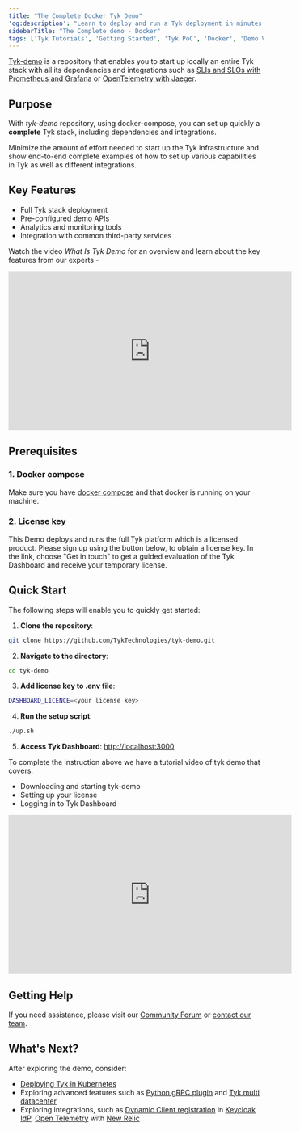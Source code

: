 ```yaml
---
title: "The Complete Docker Tyk Demo"
'og:description': "Learn to deploy and run a Tyk deployment in minutes on Docker using our repository tyk-demo"
sidebarTitle: "The Complete demo - Docker"
tags: ['Tyk Tutorials', 'Getting Started', 'Tyk PoC', 'Docker', 'Demo Videos']
---
```



[Tyk-demo](https://github.com/TykTechnologies/tyk-demo) is a repository that enables you to start up locally an entire Tyk stack with all its dependencies and integrations such as
[SLIs and SLOs with Prometheus and Grafana](https://github.com/TykTechnologies/tyk-demo/tree/master/deployments/slo-prometheus-grafana)
or [OpenTelemetry with Jaeger](https://github.com/TykTechnologies/tyk-demo/tree/master/deployments/otel-jaeger).


## Purpose

With *tyk-demo* repository, using docker-compose, you can set up quickly a **complete** Tyk stack, including
dependencies and integrations.

Minimize the amount of effort needed to start up the Tyk infrastructure and show end-to-end complete examples of how to set up various capabilities in Tyk as well as different integrations.

## Key Features

- Full Tyk stack deployment
- Pre-configured demo APIs
- Analytics and monitoring tools
- Integration with common third-party services

Watch the video *What Is Tyk Demo* for an overview and learn about the key features from our experts -

<iframe width="560" height="315" src="https://www.youtube.com/embed/MqVPyWg1YZM" title="Overview of Tyk Demo and its features" frameborder="0" allow="accelerometer; autoplay; clipboard-write; encrypted-media; gyroscope; picture-in-picture" allowfullscreen></iframe>

## Prerequisites

### 1. Docker compose
Make sure you have [docker compose](https://docs.docker.com/compose/install/) and that docker is running on your machine.

### 2. License key
This Demo deploys and runs the full Tyk platform which is a licensed product. Please sign up using the button below, to obtain a license key. In the link, choose "Get in touch" to get a guided evaluation of the Tyk Dashboard and receive your temporary license. 

<ButtonLeft href="https://tyk.io/sign-up#self" color="green" content="Get started" />

## Quick Start

The following steps will enable you to quickly get started:

1. **Clone the repository**:
```bash
git clone https://github.com/TykTechnologies/tyk-demo.git
```

2. **Navigate to the directory**:
```bash
cd tyk-demo
```

3. **Add license key to .env file**:
```bash
DASHBOARD_LICENCE=<your license key>
```

4. **Run the setup script**:
```bash
./up.sh
```

5. **Access Tyk Dashboard**:  [http://localhost:3000](http://localhost:3000)

To complete the instruction above we have a tutorial video of tyk demo that covers:
- Downloading and starting tyk-demo
- Setting up your license
- Logging in to Tyk Dashboard

<iframe width="560" height="315" src="https://www.youtube.com/embed/bm0XZGYJa0w" title="Step-by-step guide to spin up Tyk Demo" frameborder="0" allow="accelerometer; autoplay; clipboard-write; encrypted-media; gyroscope; picture-in-picture" allowfullscreen></iframe>


## Getting Help

If you need assistance, please visit our [Community Forum](https://community.tyk.io/) or [contact our team](https://tyk.io/about/contact/).


## What's Next?

After exploring the demo, consider:
- [Deploying Tyk in Kubernetes](/getting-started/quick-start/tyk-k8s-demo)
- Exploring advanced features such as [Python gRPC plugin](https://github.com/TykTechnologies/tyk-demo/tree/master/deployments/plugin-python-grpc) and [Tyk multi datacenter](https://github.com/TykTechnologies/tyk-demo/tree/master/deployments/mdcb)
- Exploring integrations, such as [Dynamic Client registration](/tyk-developer-portal/tyk-portal-classic/keycloak-dcr) in [Keycloak IdP](https://github.com/TykTechnologies/tyk-demo/tree/master/deployments/keycloak-dcr), [Open Telemetry](https://github.com/TykTechnologies/tyk-demo/tree/master/deployments/otel-new-relic) with [New Relic](https://newrelic.com/)

